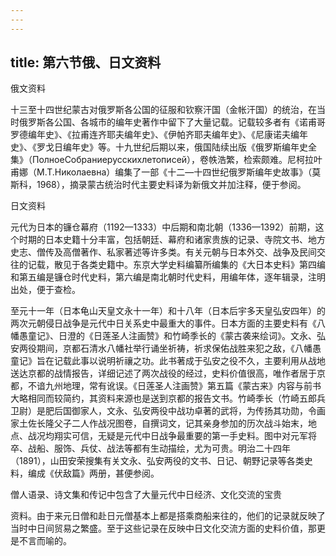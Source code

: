 ```yaml
---
---
---
```

title: 第六节俄、日文资料
---



俄文资料

十三至十四世纪蒙古对俄罗斯各公国的征服和钦察汗国（金帐汗国）的统治，在当时俄罗斯各公国、各城市的编年史著作中留下了大量记载。记载较多者有《诺甫哥罗德编年史》、《拉甫连齐耶夫编年史》、《伊帕齐耶夫编年史》、《尼康诺夫编年史》、《罗戈日编年史》等。十九世纪后期以来，俄国陆续出版《俄罗斯编年史全集》（ПолноеСобраниерусскихлетописей），卷帙浩繁，检索颇难。尼柯拉叶甫娜（М.Т.Николаевна）编集了一部《十二—十四世纪俄罗斯编年史故事》（莫斯科，1968），摘录蒙古统治时代主要史料译为新俄文并加注释，便于参阅。

日文资料

元代为日本的镰仓幕府（1192—1333）中后期和南北朝（1336—1392）前期，这个时期的日本史籍十分丰富，包括朝廷、幕府和诸家贵族的记录、寺院文书、地方史志、僧传及高僧著作、私家著述等许多类。有关元朝与日本外交、战争及民间交往的记载，散见于各类史籍中。东京大学史料编纂所编集的《大日本史料》第四编和第五编是镰仓时代史料，第六编是南北朝时代史料，用编年体，逐年辑录，注明出处，便于查检。

至元十一年（日本龟山天皇文永十一年）和十八年（日本后宇多天皇弘安四年）的两次元朝侵日战争是元代中日关系史中最重大的事件。日本方面的主要史料有《八幡愚童记》、日澄的《日莲圣人注画赞》和竹崎季长的《蒙古袭来绘词》。文永、弘安两役期间，京都石清水八幡社举行诵坐祈祷，祈求保佑战胜来犯之敌，《八幡愚童记》旨在记载此事以说明祈禳之功。此书著成于弘安之役不久，主要利用从战地送达京都的战情报告，详细记述了两次战役的经过，史料价值很高，唯作者居于京都，不谙九州地理，常有讹误。《日莲圣人注画赞》第五篇《蒙古来》内容与前书大略相同而较简约，其资料来源也是送到京都的报告文书。竹崎季长（竹崎五郎兵卫尉）是肥后国御家人，文永、弘安两役中战功卓著的武将，为传扬其功勋，令画家土佐长隆父子二人作战况图卷，自撰词文，记其亲身参加的历次战斗始末，地点、战况均翔实可信，无疑是元代中日战争最重要的第一手史料。图中对元军将卒、战船、服饰、兵仗、战法等都有生动描绘，尤为可贵。明治二十四年（1891），山田安荣搜集有关文永、弘安两役的文书、日记、朝野记录等各类史料，编成《伏敌篇》两册，甚便参阅。

僧人语录、诗文集和传记中包含了大量元代中日经济、文化交流的宝贵

资料。由于来元日僧和赴日元僧基本上都是搭乘商船来往的，他们的记录就反映了当时中日间贸易之繁盛。至于这些记录在反映中日文化交流方面的史料价值，那更是不言而喻的。